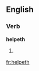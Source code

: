 ==English==

===Verb===
'''helpeth'''

# {{en-archaic third-person singular of|help}}


[[fr:helpeth]]